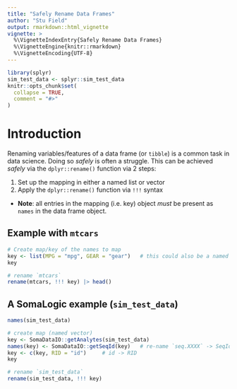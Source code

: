 ```yaml
---
title: "Safely Rename Data Frames"
author: "Stu Field"
output: rmarkdown::html_vignette
vignette: >
  %\VignetteIndexEntry{Safely Rename Data Frames}
  %\VignetteEngine{knitr::rmarkdown}
  %\VignetteEncoding{UTF-8}
---
```


```r
library(splyr)
sim_test_data <- splyr::sim_test_data
knitr::opts_chunk$set(
  collapse = TRUE,
  comment = "#>"
)
```


# Introduction

Renaming variables/features of a data frame (or `tibble`) 
is a common task in data science. Doing so _safely_ is often a struggle.
This can be achieved _safely_ via the `dplyr::rename()` function via 2
steps:

1. Set up the mapping in either a named list or vector
1. Apply the `dplyr::rename()` function via `!!!` syntax

* **Note**: all entries in the mapping (i.e. key) object _must_ be
  present as `names` in the data frame object.


## Example with `mtcars`

```r
# Create map/key of the names to map
key <- list(MPG = "mpg", GEAR = "gear")   # this could also be a named vector
key

# rename `mtcars`
rename(mtcars, !!! key) |> head()
```



## A SomaLogic example (`sim_test_data`)
```r
names(sim_test_data)

# create map (named vector)
key <- SomaDataIO::getAnalytes(sim_test_data)  
names(key) <- SomaDataIO::getSeqId(key)   # re-name `seq.XXXX` -> SeqIds
key <- c(key, RID = "id")     # id -> RID
key

# rename `sim_test_data`
rename(sim_test_data, !!! key)
```
